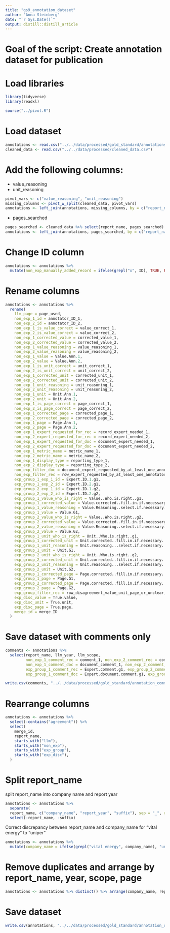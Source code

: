 ```yaml
---
title: "gs9_annotation_dataset"
author: "Anna Steinberg"
date: "`r Sys.Date()`"
output: distill::distill_article
---
```


# Goal of the script: Create annotation dataset for publication

# Load libraries
```r
library(tidyverse)
library(readxl)
```

```r
source("../pivot.R")
```

# Load dataset
```r
annotations <- read.csv("../../data/processed/gold_standard/annotations_incl_gold_standard.csv")
cleaned_data <- read.csv("../../data/processed/cleaned_data.csv")
```

# Add the following columns:
- value_reasoning
- unit_reasoning

```r
pivot_vars <- c("value_reasoning", "unit_reasoning")
missing_columns <- pivot_w_split(cleaned_data, pivot_vars)
annotations <- left_join(annotations, missing_columns, by = c("report_name", "ID", "page_used", "llm_year", "llm_scope", "llm_value", "llm_unit", "annotator_ID_1", "annotator_ID_2"))
```

- pages_searched
```r
pages_searched <- cleaned_data %>% select(report_name, pages_searched) %>% distinct()
annotations <- left_join(annotations, pages_searched, by = c("report_name"))
```

# Change ID column
```r
annotations <- annotations %>% 
  mutate(non_exp_manually_added_record = ifelse(grepl("x", ID), TRUE, FALSE)) # manually added rows start with "x"
```


# Rename columns
```r
annotations <- annotations %>% 
  rename(
    llm_page = page_used,
    non_exp_1_id = annotator_ID_1,
    non_exp_2_id = annotator_ID_2,
    non_exp_1_is_value_correct = value_correct_1,
    non_exp_2_is_value_correct = value_correct_2,
    non_exp_1_corrected_value = corrected_value_1,
    non_exp_2_corrected_value = corrected_value_2,
    non_exp_1_value_reasoning = value_reasoning_1,
    non_exp_2_value_reasoning = value_reasoning_2,
    non_exp_1_value = Value.Ann.1,
    non_exp_2_value = Value.Ann.2,
    non_exp_1_is_unit_correct = unit_correct_1,
    non_exp_2_is_unit_correct = unit_correct_2,
    non_exp_1_corrected_unit = corrected_unit_1,
    non_exp_2_corrected_unit = corrected_unit_2,
    non_exp_1_unit_reasoning = unit_reasoning_1,
    non_exp_2_unit_reasoning = unit_reasoning_2,
    non_exp_1_unit = Unit.Ann.1,
    non_exp_2_unit = Unit.Ann.2,
    non_exp_1_is_page_correct = page_correct_1,
    non_exp_2_is_page_correct = page_correct_2,
    non_exp_1_corrected_page = corrected_page_1,
    non_exp_2_corrected_page = corrected_page_2,
    non_exp_1_page = Page.Ann.1,
    non_exp_2_page = Page.Ann.2,
    non_exp_1_expert_requested_for_rec = record_expert_needed_1,
    non_exp_2_expert_requested_for_rec = record_expert_needed_2,
    non_exp_1_expert_requested_for_doc = document_expert_needed_1,
    non_exp_2_expert_requested_for_doc = document_expert_needed_2,
    non_exp_1_metric_name = metric_name_1,
    non_exp_2_metric_name = metric_name_2,
    non_exp_1_display_type = reporting_type_1,
    non_exp_2_display_type = reporting_type_2,
    non_exp_filter_doc = document_expert_requested_by_at_least_one_annotator,
    non_exp_filter_rec = row_expert_requested_by_at_least_one_annotator_or_disagreement,
    exp_group_1_exp_1_id = Expert.ID.1.g1,
    exp_group_1_exp_2_id = Expert.ID.2.g1,
    exp_group_2_exp_1_id = Expert.ID.1.g2,
    exp_group_2_exp_2_id = Expert.ID.2.g2,
    exp_group_1_value_who_is_right = Value..Who.is.right..g1,
    exp_group_1_corrected_value = Value.corrected..fill.in.if.necessary..g1,
    exp_group_1_value_reasoning = Value.Reasoning..select.if.necessary..if.multiple.apply.choose.first..g1,
    exp_group_1_value = Value.G1,
    exp_group_2_value_who_is_right = Value..Who.is.right..g2,
    exp_group_2_corrected_value = Value.corrected..fill.in.if.necessary..g2,
    exp_group_2_value_reasoning = Value.Reasoning..select.if.necessary..if.multiple.apply.choose.first..g2,
    exp_group_2_value = Value.G2,
    exp_group_1_unit_who_is_right = Unit..Who.is.right..g1,
    exp_group_1_corrected_unit = Unit.corrected..fill.in.if.necessary..g1,
    exp_group_1_unit_reasoning = Unit.reasoning...select.if.necessary..if.multiple.apply.choose.first..g1,
    exp_group_1_unit = Unit.G1,
    exp_group_2_unit_who_is_right = Unit..Who.is.right..g2,
    exp_group_2_corrected_unit = Unit.corrected..fill.in.if.necessary..g2,
    exp_group_2_unit_reasoning = Unit.reasoning...select.if.necessary..if.multiple.apply.choose.first..g2,
    exp_group_2_unit = Unit.G2,
    exp_group_1_corrected_page = Page.corrected..fill.in.if.necessary..g1,
    exp_group_1_page = Page.G1,
    exp_group_2_corrected_page = Page.corrected..fill.in.if.necessary..g2,
    exp_group_2_page = Page.G2,
    exp_group_filter_rec = row_disagreement_value_unit_page_or_unclear,
    exp_disc_value = True.value,
    exp_disc_unit = True.unit,
    exp_disc_page = True.page,
    merge_id = merge_ID
  )
```

# Save dataset with comments only
```r
comments <- annotations %>%
  select(report_name, llm_year, llm_scope, 
         non_exp_1_comment_rec = comment_1, non_exp_2_comment_rec = comment_2, 
         non_exp_1_comment_doc = document_comment_1, non_exp_2_comment_doc = document_comment_2,
         exp_group_1_comment_rec = Expert.comment.g1, exp_group_2_comment_rec = Expert.comment.g2,
         exp_group_1_comment_doc = Expert.document.comment.g1, exp_group_2_comment_doc = Expert.document.comment.g2)

write.csv(comments, "../../data/processed/gold_standard/annotation_comments.csv", row.names = FALSE)
```


# Rearrange columns
```r
annotations <- annotations %>%
  select(-contains("agreement")) %>%
  select(
    merge_id,
    report_name,
    starts_with("llm"),
    starts_with("non_exp"),
    starts_with("exp_group"),
    starts_with("exp_disc"),
  )
```

# Split report_name 
split report_name into company name and report year
```r
annotations <- annotations %>%
  separate(
  report_name, c("company_name", "report_year", "suffix"), sep = "_", remove = FALSE) %>%
  select(-report_name, -suffix)
```

Correct discrepancy between report_name and company_name for "vital energy" to "uniper"
```r
annotations <- annotations %>%
  mutate(company_name = ifelse(grepl("vital energy", company_name), "uniper", company_name))
```

# Remove duplicates and arrange by report_name, year, scope, page
```r
annotations <- annotations %>% distinct() %>% arrange(company_name, report_year, llm_scope, llm_year)
```

# Save dataset
```r
write.csv(annotations, "../../data/processed/gold_standard/annotation_dataset.csv", row.names = FALSE)
```